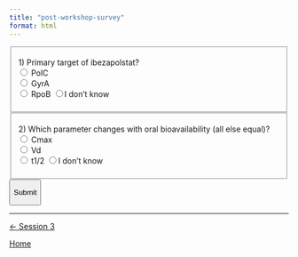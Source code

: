 ```yaml
---
title: "post-workshop-survey"
format: html
---
```


<form id="quiz-form">

<fieldset data-qid="q1" data-answer="PolC">

<legend>1) Primary target of ibezapolstat?</legend> <label><input type="radio" name="q1" value="PolC" required> PolC</label><br> <label><input type="radio" name="q1" value="GyrA"> GyrA</label><br> <label><input type="radio" name="q1" value="RpoB"> RpoB</label> <label><input type="radio" name="q1" value="idk">I don't know</label>

<p class="feedback" aria-live="polite">

</p>

</fieldset>

<fieldset data-qid="q2" data-answer="Cmax">

<legend>2) Which parameter changes with oral bioavailability (all else equal)?</legend> <label><input type="radio" name="q2" value="Cmax" required> Cmax</label><br> <label><input type="radio" name="q2" value="Vd"> Vd</label><br> <label><input type="radio" name="q2" value="t1/2"> t1/2</label> <label><input type="radio" name="q1" value="idk">I don't know</label>

<p class="feedback" aria-live="polite">

</p>

</fieldset>

<button type="submit">

Submit

</button>

</form>

```{=html}
<script>
// Configuration injected during build time
const SUPABASE_URL = "${SUPABASE_URL}";
const SUPABASE_ANON_KEY = "${SUPABASE_ANON_KEY}"; // safe with insert-only policy
const QUIZ_ID = "post-workshop-survey";

function getAnonUserId() {
  const localKey = "pk_quiz_user_id";
  let uuid = localStorage.getItem(localKey);
  if (!uuid) {
    uuid = ([1e7]+-1e3+-4e3+-8e3+-1e11)
      .replace(/[018]/g, c =>
        (c ^ crypto.getRandomValues(new Uint8Array(1))[0] & 15 >> c / 4).toString(16)
      );
    localStorage.setItem(localKey, uuid);
  }
  return uuid;
}

// instant feedback per question (optional)
document.querySelectorAll("fieldset").forEach(fs => {
  fs.addEventListener("change", () => {
    const correct = fs.dataset.answer;
    const chosen = new FormData(document.getElementById("quiz-form")).get(fs.getAttribute("data-qid"));
    const fb = fs.querySelector(".feedback");
    if (!chosen) return;
    //fb.textContent = chosen === correct ? "✅ Correct" : "❌ Try again";
  });
});

document.getElementById("quiz-form").addEventListener("submit", async (e) => {
  e.preventDefault();
  const form = e.target;

  // gather answers & compute accuracy
  const fieldsets = [...form.querySelectorAll("fieldset[data-qid]")];
  const details = {};
  let totalCorrect = 0;

  fieldsets.forEach(fs => {
    const qid = fs.dataset.qid;
    const correct = fs.dataset.answer;
    const chosen = new FormData(form).get(qid);
    const isCorrect = chosen === correct;
    details[qid] = { chosen, correct, isCorrect };
    if (isCorrect) totalCorrect++;
  });

  const totalQuestions = fieldsets.length;
  const percent = Math.round((totalCorrect / totalQuestions) * 10000) / 100; // 2 decimals

  // --- Use the anonymized, persistent user id ---
  const user_id = getAnonUserId();

  // POST to Supabase REST
  const payload = {
    quiz_id: QUIZ_ID,
    user_id:  user_id, // anonymized & unique per user
    total_questions: totalQuestions,
    total_correct: totalCorrect,
    percent: percent,
    details: {
      ...details,
      meta: {
        ua: navigator.userAgent,
        tz: Intl.DateTimeFormat().resolvedOptions().timeZone
      }
    }
  };

  const res = await fetch(`${SUPABASE_URL}/rest/v1/quiz_responses`, {
    method: "POST",
    headers: {
      "apikey": SUPABASE_ANON_KEY,
      "Authorization": `Bearer ${SUPABASE_ANON_KEY}`,
      "Content-Type": "application/json",
      "Prefer": "return=representation"
    },
    body: JSON.stringify(payload)
  });

  const status = document.getElementById("quiz-status");
  if (res.ok) {
    status.textContent = `✅ Recorded. Score: ${totalCorrect}/${totalQuestions} (${percent}%)`;
    form.reset();
    // optional: disable after submit to avoid double-posts
    [...form.elements].forEach(el => el.disabled = true);
  } else {
    status.textContent = "❌ Failed to record. Please try again.";
  }
});
</script>
```


------------------------------------------------------------------------

::::: {.d-flex .justify-content-between .border-top .pt-4 .mt-4}
<div>

[← Session 3](../session_03/page.qmd){.btn .btn-outline-primary}

</div>

<div>

[Home](../index.qmd){.btn .btn-outline-primary}

</div>
:::::
